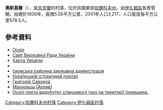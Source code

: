 {{coord|49|11|4|N|37|25|42|E|scale:30000_region:UA|display=title}}

'''奧斯基爾'''（{{lang-uk|Оскіл}}），是[[烏克蘭|烏克蘭]]的村落，位於該國東部[[哈爾科夫州|哈爾科夫州]]，由[[伊久姆區|伊久姆區]]負責管轄，始建於1600年，面積5.56平方公里，2001年人口3,217，人口密度每平方公里578.5人。

==參考資料==
*[http://gska2.rada.gov.ua/pls/z7502/A005?rdat1=17.05.2008&rf7571=33300 Оскіл]{{dead link|date=2017年12月 |bot=InternetArchiveBot |fix-attempted=yes }}
* [https://web.archive.org/web/20071223190549/http://portal.rada.gov.ua/ Сайт Верховної Ради України]
* [http://maps.vlasenko.net/ Карта України]{{Wayback|url=http://maps.vlasenko.net/ |date=20160215103730 }}
* {{ІМСУ}}
* [http://www.izyumregion.kharkov.ua/index111.htm Ізюмська районна державна адміністрація]{{dead link|date=2017年12月 |bot=InternetArchiveBot |fix-attempted=yes }}
* [http://www.history.com.ua/review/2006/n1-2006/r1/golubeva.shtml Українській історичний портал]{{Wayback|url=http://www.history.com.ua/review/2006/n1-2006/r1/golubeva.shtml |date=20081120185213 }}
* [http://lozovahistoricclub.narod.ru/NazvizvruhHark.html Григорій Савонов] {{Wayback|url=http://lozovahistoricclub.narod.ru/NazvizvruhHark.html |date=20160305014409 }}
* [http://lozovahistoricclub.narod.ru/NazvizvruhHark.html Махновцы (Архив)] {{Wayback|url=http://lozovahistoricclub.narod.ru/NazvizvruhHark.html |date=20160305014409 }}
* [https://www.youtube.com/watch?v=VUEJSsH-vZM Оскіл проти видобутку сланцевого газу на території Ізюмщини.]

{{DEFAULTSORT:Червоний Оскіл}}
[[Category:哈爾科夫州村落|Category:哈爾科夫州村落]]
[[Category:伊久姆區村落|Category:伊久姆區村落]]


{{Kharkiv-geo-stub}}